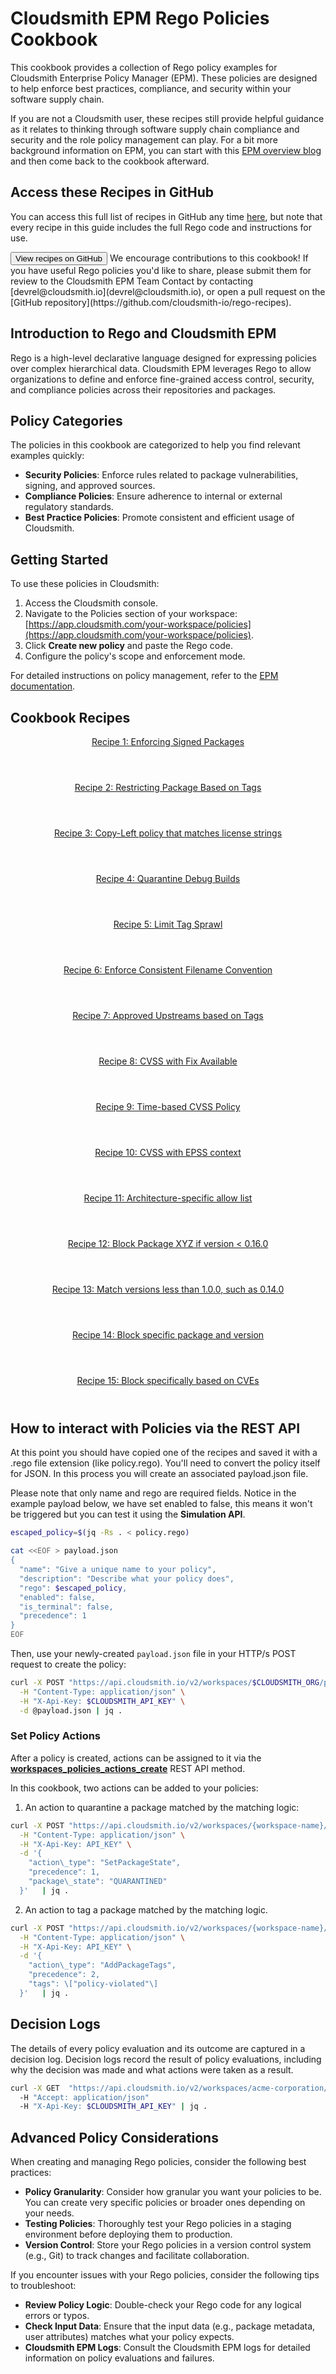 
# Cloudsmith EPM Rego Policies Cookbook

This cookbook provides a collection of Rego policy examples for Cloudsmith Enterprise Policy Manager (EPM). These policies are designed to help enforce best practices, compliance, and security within your software supply chain.

If you are not a Cloudsmith user, these recipes still provide helpful guidance as it relates to thinking through software supply chain compliance and security and the role policy management can play. For a bit more background information on EPM, you can start with this [EPM overview blog](https://cloudsmith.com/blog/policy-as-code-automation-with-epm) and then come back to the cookbook afterward.

## Access these Recipes in GitHub
You can access this full list of recipes in GitHub any time [here](https://github.com/cloudsmith-io/rego-recipes), but note that every recipe in this guide includes the full Rego code and instructions for use.

<Button href="https://github.com/cloudsmith-io/rego-recipes" withArrow>
   <Icon title="View" name="github"/>
   View recipes on GitHub
</Button>

<Note variant="note" headline="Contributing to the Cookbook">
We encourage contributions to this cookbook! If you have useful Rego policies you'd like to share, please submit them for review to the Cloudsmith EPM Team Contact by contacting [devrel@cloudsmith.io](devrel@cloudsmith.io), or open a pull request on the [GitHub repository](https://github.com/cloudsmith-io/rego-recipes).
</Note>

## Introduction to Rego and Cloudsmith EPM

Rego is a high-level declarative language designed for expressing policies over complex hierarchical data. Cloudsmith EPM leverages Rego to allow organizations to define and enforce fine-grained access control, security, and compliance policies across their repositories and packages.

## Policy Categories

The policies in this cookbook are categorized to help you find relevant examples quickly:

- **Security Policies**: Enforce rules related to package vulnerabilities, signing, and approved sources.  
- **Compliance Policies**: Ensure adherence to internal or external regulatory standards.  
- **Best Practice Policies**: Promote consistent and efficient usage of Cloudsmith.

## Getting Started

To use these policies in Cloudsmith:

1. Access the Cloudsmith console.  
2. Navigate to the Policies section of your workspace: [https://app.cloudsmith.com/your-workspace/policies](https://app.cloudsmith.com/your-workspace/policies).
3. Click **Create new policy** and paste the Rego code.
4. Configure the policy's scope and enforcement mode.

For detailed instructions on policy management, refer to the [EPM documentation](/supply-chain-security/epm).

## Cookbook Recipes

<div className={styles.iconGrid}>
  <a href="epm-rego-cookbook/recipe-1" className={styles.iconWrapper}>
    <header>
      <span className={'headlineXXXS'}>Recipe 1: Enforcing Signed Packages</span>
    </header>
    <footer>
      <Icon name={'rego'} as="svg" title="Recipe" className={styles.logo} width={24} height={24} />
      <Icon name={'arrowRight'} as="svg" title="Go to recipe" className={styles.arrowIcon} width={24} height={24} />
    </footer>
  </a>
  <a href="epm-rego-cookbook/recipe-2" className={styles.iconWrapper}>
    <header>
      <span className={'headlineXXXS'}>Recipe 2: Restricting Package Based on Tags</span>
    </header>
    <footer>
      <Icon name={'rego'} as="svg" title="Recipe" className={styles.logo} width={24} height={24} />
      <Icon name={'arrowRight'} as="svg" title="Go to recipe" className={styles.arrowIcon} width={24} height={24} />
    </footer>
  </a>
  <a href="epm-rego-cookbook/recipe-3" className={styles.iconWrapper}>
    <header>
      <span className={'headlineXXXS'}>Recipe 3: Copy-Left policy that matches license strings</span>
    </header>
    <footer>
      <Icon name={'rego'} as="svg" title="Recipe" className={styles.logo} width={24} height={24} />
      <Icon name={'arrowRight'} as="svg" title="Go to recipe" className={styles.arrowIcon} width={24} height={24} />
    </footer>
  </a>
  <a href="epm-rego-cookbook/recipe-4" className={styles.iconWrapper}>
    <header>
      <span className={'headlineXXXS'}>Recipe 4: Quarantine Debug Builds</span>
    </header>
    <footer>
      <Icon name={'rego'} as="svg" title="Recipe" className={styles.logo} width={24} height={24} />
      <Icon name={'arrowRight'} as="svg" title="Go to recipe" className={styles.arrowIcon} width={24} height={24} />
    </footer>
  </a>
  <a href="epm-rego-cookbook/recipe-5" className={styles.iconWrapper}>
    <header>
      <span className={'headlineXXXS'}>Recipe 5: Limit Tag Sprawl</span>
    </header>
    <footer>
      <Icon name={'rego'} as="svg" title="Recipe" className={styles.logo} width={24} height={24} />
      <Icon name={'arrowRight'} as="svg" title="Go to recipe" className={styles.arrowIcon} width={24} height={24} />
    </footer>
  </a>
  <a href="epm-rego-cookbook/recipe-6" className={styles.iconWrapper}>
    <header>
      <span className={'headlineXXXS'}>Recipe 6: Enforce Consistent Filename Convention</span>
    </header>
    <footer>
      <Icon name={'rego'} as="svg" title="Recipe" className={styles.logo} width={24} height={24} />
      <Icon name={'arrowRight'} as="svg" title="Go to recipe" className={styles.arrowIcon} width={24} height={24} />
    </footer>
  </a>
  <a href="epm-rego-cookbook/recipe-7" className={styles.iconWrapper}>
    <header>
      <span className={'headlineXXXS'}>Recipe 7: Approved Upstreams based on Tags</span>
    </header>
    <footer>
      <Icon name={'rego'} as="svg" title="Recipe" className={styles.logo} width={24} height={24} />
      <Icon name={'arrowRight'} as="svg" title="Go to recipe" className={styles.arrowIcon} width={24} height={24} />
    </footer>
  </a>
  <a href="epm-rego-cookbook/recipe-8" className={styles.iconWrapper}>
    <header>
      <span className={'headlineXXXS'}>Recipe 8: CVSS with Fix Available</span>
    </header>
    <footer>
      <Icon name={'rego'} as="svg" title="Recipe" className={styles.logo} width={24} height={24} />
      <Icon name={'arrowRight'} as="svg" title="Go to recipe" className={styles.arrowIcon} width={24} height={24} />
    </footer>
  </a>
  <a href="epm-rego-cookbook/recipe-9" className={styles.iconWrapper}>
    <header>
      <span className={'headlineXXXS'}>Recipe 9: Time-based CVSS Policy</span>
    </header>
    <footer>
      <Icon name={'rego'} as="svg" title="Recipe" className={styles.logo} width={24} height={24} />
      <Icon name={'arrowRight'} as="svg" title="Go to recipe" className={styles.arrowIcon} width={24} height={24} />
    </footer>
  </a>
  <a href="epm-rego-cookbook/recipe-10" className={styles.iconWrapper}>
    <header>
      <span className={'headlineXXXS'}>Recipe 10: CVSS with EPSS context</span>
    </header>
    <footer>
      <Icon name={'rego'} as="svg" title="Recipe" className={styles.logo} width={24} height={24} />
      <Icon name={'arrowRight'} as="svg" title="Go to recipe" className={styles.arrowIcon} width={24} height={24} />
    </footer>
  </a>
  <a href="epm-rego-cookbook/recipe-11" className={styles.iconWrapper}>
    <header>
      <span className={'headlineXXXS'}>Recipe 11: Architecture-specific allow list</span>
    </header>
    <footer>
      <Icon name={'rego'} as="svg" title="Recipe" className={styles.logo} width={24} height={24} />
      <Icon name={'arrowRight'} as="svg" title="Go to recipe" className={styles.arrowIcon} width={24} height={24} />
    </footer>
  </a>
  <a href="epm-rego-cookbook/recipe-12" className={styles.iconWrapper}>
    <header>
      <span className={'headlineXXXS'}>Recipe 12: Block Package XYZ if version < 0.16.0</span>
    </header>
    <footer>
      <Icon name={'rego'} as="svg" title="Recipe" className={styles.logo} width={24} height={24} />
      <Icon name={'arrowRight'} as="svg" title="Go to recipe" className={styles.arrowIcon} width={24} height={24} />
    </footer>
  </a>
  <a href="epm-rego-cookbook/recipe-13" className={styles.iconWrapper}>
    <header>
      <span className={'headlineXXXS'}>Recipe 13: Match versions less than 1.0.0, such as 0.14.0</span>
    </header>
    <footer>
      <Icon name={'rego'} as="svg" title="Recipe" className={styles.logo} width={24} height={24} />
      <Icon name={'arrowRight'} as="svg" title="Go to recipe" className={styles.arrowIcon} width={24} height={24} />
    </footer>
  </a>
  <a href="epm-rego-cookbook/recipe-14" className={styles.iconWrapper}>
    <header>
      <span className={'headlineXXXS'}>Recipe 14: Block specific package and version</span>
    </header>
    <footer>
      <Icon name={'rego'} as="svg" title="Recipe" className={styles.logo} width={24} height={24} />
      <Icon name={'arrowRight'} as="svg" title="Go to recipe" className={styles.arrowIcon} width={24} height={24} />
    </footer>
  </a>
  <a href="epm-rego-cookbook/recipe-15" className={styles.iconWrapper}>
    <header>
      <span className={'headlineXXXS'}>Recipe 15: Block specifically based on CVEs</span>
    </header>
    <footer>
      <Icon name={'rego'} as="svg" title="Recipe" className={styles.logo} width={24} height={24} />
      <Icon name={'arrowRight'} as="svg" title="Go to recipe" className={styles.arrowIcon} width={24} height={24} />
    </footer>
  </a>
</div>


## How to interact with Policies via the REST API

At this point you should have copied one of the recipes and saved it with a .rego file extension (like policy.rego). You'll need to convert the policy itself for JSON. In this process you will create an associated payload.json file.

Please note that only name and rego are required fields. Notice in the example payload below, we have set enabled to false, this means it won't be triggered but you can test it using the **Simulation API**.

```bash
escaped_policy=$(jq -Rs . < policy.rego)

cat <<EOF > payload.json
{
  "name": "Give a unique name to your policy",
  "description": "Describe what your policy does",
  "rego": $escaped_policy,
  "enabled": false,
  "is_terminal": false,
  "precedence": 1
}
EOF
```

Then, use your newly-created `payload.json` file in your HTTP/s POST request to create the policy:

```bash
curl -X POST "https://api.cloudsmith.io/v2/workspaces/$CLOUDSMITH_ORG/policies/" \
  -H "Content-Type: application/json" \
  -H "X-Api-Key: $CLOUDSMITH_API_KEY" \
  -d @payload.json | jq .
```

### Set Policy Actions

After a policy is created, actions can be assigned to it via the [**workspaces_policies_actions_create**](https://api.cloudsmith.io/v2/redoc/#tag/workspaces/operation/workspaces_policies_actions_create) REST API method.

In this cookbook, two actions can be added to your policies:

1. An action to quarantine a package matched by the matching logic:

```bash
curl -X POST "https://api.cloudsmith.io/v2/workspaces/{workspace-name}/policies/{POLICY\_SLUG}/actions/" \
  -H "Content-Type: application/json" \
  -H "X-Api-Key: API_KEY" \
  -d '{  
    "action\_type": "SetPackageState",  
    "precedence": 1,  
    "package\_state": "QUARANTINED"  
  }'   | jq .
```

2. An action to tag a package matched by the matching logic.

```bash
curl -X POST "https://api.cloudsmith.io/v2/workspaces/{workspace-name}/policies/{POLICY\_SLUG}/actions/" \
  -H "Content-Type: application/json" \
  -H "X-Api-Key: API_KEY" \
  -d '{  
    "action\_type": "AddPackageTags",  
    "precedence": 2,  
    "tags": \["policy-violated"\]  
  }'   | jq .
```

## Decision Logs

The details of every policy evaluation and its outcome are captured in a decision log. Decision logs record the result of policy evaluations, including why the decision was made and what actions were taken as a result.

```bash
curl -X GET  "https://api.cloudsmith.io/v2/workspaces/acme-corporation/policies/decision_logs/?policy=$SLUG_PERM"   
  -H "Accept: application/json"   
  -H "X-Api-Key: $CLOUDSMITH_API_KEY" | jq .
```

## Advanced Policy Considerations

When creating and managing Rego policies, consider the following best practices:

- **Policy Granularity**: Consider how granular you want your policies to be. You can create very specific policies or broader ones depending on your needs.
- **Testing Policies**: Thoroughly test your Rego policies in a staging environment before deploying them to production.
- **Version Control**: Store your Rego policies in a version control system (e.g., Git) to track changes and facilitate collaboration.

If you encounter issues with your Rego policies, consider the following tips to troubleshoot:

- **Review Policy Logic**:  Double-check your Rego code for any logical errors or typos.  
- **Check Input Data**:  Ensure that the input data (e.g., package metadata, user attributes) matches what your policy expects.  
- **Cloudsmith EPM Logs**: Consult the Cloudsmith EPM logs for detailed information on policy evaluations and failures.
